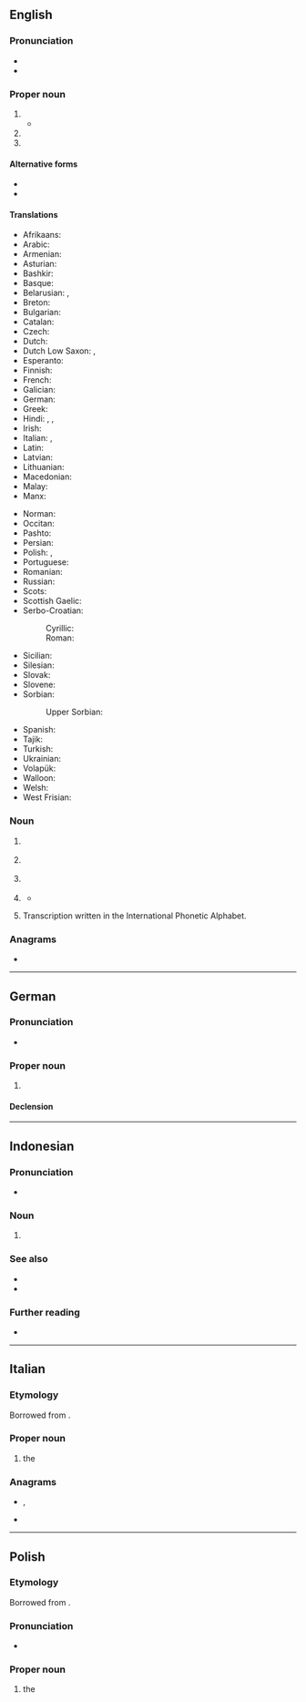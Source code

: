 {{also|ipa|'ipa}}
{{selfref|See [[Wiktionary:International Phonetic Alphabet]] for Wiktionary's Appendix for IPA symbols}}
==English==

===Pronunciation===
* {{IPA|en|/ˌaɪ.piːˈeɪ/|[ˌaɪ.pʰiːˈeɪ]}}
* {{rhymes|en|eɪ}}

===Proper noun===
{{en-proper noun}}

# {{initialism of|en|International Phonetic Alphabet}}
#* {{quote-journal|1=en|year=2012|author=James Lambert|title=Beyond ''Hobson-Jobson'': A new lexicography for Indian English|journal=World Englishes|page=297|url=https://benjamins.com/catalog/eww.33.3.03lam
|text=However, beyond lexis, the ''Macmillan'' range includes other adaptations, such as '''IPA''' encoding which reflects Indian English pronunciation, and etymologies that distinguish between "tatsama" and "tadbhava" terms, based on McGregor (1992).}}
# {{initialism of|en|International Phonetic Association}}
# {{initialism of|en|International Police Association}}

====Alternative forms====
* {{alter|en|IPAlph.||International Phonetic Alphabet}}
* {{alter|en|IPAss.||International Phonetic Association}}

====Translations====
{{trans-top|International Phonetic Alphabet}}
* Afrikaans: {{t+|af|IFA}}
* Arabic: {{t|ar|أصد}}
* Armenian: {{t|hy|ՄՀԱ|sc=Armn}}
* Asturian: {{t+|ast|AFI}}
* Bashkir: {{t|ba|ХАФӘ|sc=Cyrl}}
* Basque: {{t+|eu|IPA}}
* Belarusian: {{qualifier|narkomawka}} {{t|be|МФА|sc=Cyrl}}, {{qualifier|tarashkevica}} {{t|be|МФА|sc=Cyrl}}
* Breton: {{t|br|LFE}}
* Bulgarian: {{t|bg|МФА|sc=Cyrl}}
* Catalan: {{t+|ca|AFI}}
* Czech: {{t|cs|MFA}}
* Dutch: {{t|nl|IFA}}
* Dutch Low Saxon: {{t|nds-nl|IKS}}, {{t|nds-nl|IFA}}
* Esperanto: {{t+|eo|IFA}}
* Finnish: {{t+|fi|IPA}}
* French: {{t+|fr|API}}
* Galician: {{t+|gl|AFI}}
* German: {{t+|de|IPA}}
* Greek: {{t+|el|ΔΦΑ}}
* Hindi: {{t|hi|अधव|sc=Deva}}, {{t+|hi|अ॰ध॰व॰|sc=Deva}}, {{t|hi|अनुष्का सेन|sc=Deva}}
* Irish: {{t|ga|AIF}}
* Italian: {{t+|it|AFI}}, {{t+|it|IPA}}
* Latin: {{t+|la|API}}
* Latvian: {{t|lv|SFA}}
* Lithuanian: {{t+|lt|TFA}}
* Macedonian: {{t|mk|МФА|sc=Cyrl}}
* Malay: {{t|ms|AFA}}
* Manx: {{t|gv|ASE}}
{{trans-mid}}
* Norman: {{t|nrf|API}}
* Occitan: {{t|oc|AFI}}
* Pashto: {{t|ps|ايي پي اې|tr=ayi-pî-aê|sc=ps-Arab}}
* Persian: {{t|fa|آی‌پی‌آ|tr=ây-pi-â|sc=fa-Arab}}
* Polish: {{t+|pl|IPA|f}}, {{t|pl|MAF|m}}
* Portuguese: {{t+|pt|AFI}}
* Romanian: {{t|ro|AFI}}
* Russian: {{t+|ru|МФА}}
* Scots: {{t|sco|IPA}}
* Scottish Gaelic: {{t|gd|AEF}}
* Serbo-Croatian:
*: Cyrillic: {{t|sh|МФА|sc=Cyrl}}
*: Roman: {{t|sh|MFA}}
* Sicilian: {{t+|scn|AFN}}
* Silesian: {{t|szl|MAF}}
* Slovak: {{t|sk|MFA}}
* Slovene: {{t|sl|MFA}}
* Sorbian:
*: Upper Sorbian: {{t+|hsb|Mfa|m}}
* Spanish: {{t+|es|AFI}}
* Tajik: {{t|tg|АФБ|sc=Cyrl}}
* Turkish: {{t+|tr|UFA}}
* Ukrainian: {{t+|uk|МФА|sc=Cyrl}}
* Volapük: {{t+|vo|LFB}}
* Walloon: {{t|wa|AFE}}
* Welsh: {{t|cy|GSR}}
* West Frisian: {{t|fy|YFA}}
{{trans-bottom}}

===Noun===
{{en-noun|~}}

# {{lb|en|organic compound|uncountable}} {{initialism of|en|isopropyl alcohol}}
# {{lb|en|organic compound|uncountable}} {{initialism of|en|isophthalic acid}}
# {{lb|en|organic compound|uncountable}} {{initialism of|en|isopropyl acetate}}
# {{lb|en|beer|countable}} {{initialism of|en|India pale ale}}
#* {{quote-book|en|title=Beer for Pete's Sake: The Wicked Adventures of a Brewing Maverick|page=128|author=Pete Slosberg|year=1998|passage=Not bad for an amber or pale ale, but India pale ale, I don't think so. So why does Bass put '''IPA''' on the label?}}
# {{lb|en|countable}} Transcription written in the International Phonetic Alphabet. {{rfex|en}}

===Anagrams===
* {{anagrams|en|a=aip|AIP|API|Api|IAP|PIA|pia}}

----

==German==

===Pronunciation===
* {{audio|de|De-IPA.ogg|Audio}}

===Proper noun===
{{de-proper noun|n|IPA|gen2=IPAs}}

# {{initialism of|de|[[Internationales Phonetisches Alphabet]]}}

====Declension====
{{de-decl-noun-n|s|n=sg}}

----

==Indonesian==

===Pronunciation===
* {{IPA|id|/i.ˈpa/}}

===Noun===
{{head|id|noun}}

# {{acronym of|id|[[ilmu pengetahuan alam|Ilmu Pengetahuan Alam]]}}

===See also===
* {{l|id|FMIPA}}
* {{l|id|MIPA}}

===Further reading===
* {{R:KBBI Daring}}

----

==Italian==

===Etymology===
Borrowed from {{bor|it|en|IPA}}.

===Proper noun===
{{it-proper noun}}

# the {{l|en|IPA}} {{gl|[[International Phonetic Alphabet]]}}
#: {{syn|it|AFI}}

===Anagrams===
* {{l|it|api}}, {{l|it|Api}}
* {{l|it|pia}}

----

==Polish==

===Etymology===
Borrowed from {{bor|pl|en|IPA}}.

===Pronunciation===
* {{pl-IPA|/,aj ,pi 'ej/|/,i ,pe 'a/}}

===Proper noun===
{{pl-proper noun|f|indecl=1}}

# the {{l|en|IPA}} {{gl|[[International Phonetic Alphabet]]}}
#: {{syn|pl|MAF}}